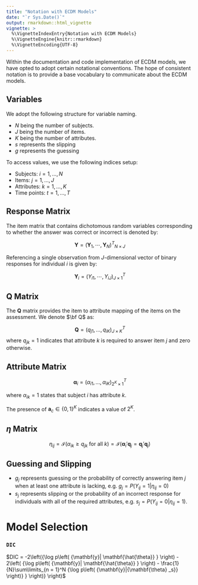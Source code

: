 ```yaml
---
title: "Notation with ECDM Models"
date: "`r Sys.Date()`"
output: rmarkdown::html_vignette
vignette: >
  %\VignetteIndexEntry{Notation with ECDM Models}
  %\VignetteEngine{knitr::rmarkdown}
  %\VignetteEncoding{UTF-8}
---
```


Within the documentation and code implementation of ECDM models, we have
opted to adopt certain notational conventions. The hope of consistent 
notation is to provide a base vocabulary to communicate about the
ECDM models.

## Variables 

We adopt the following structure for variable naming.

- $N$ being the number of subjects.
- $J$ being the number of items.
- $K$ being the number of attributes.
- $s$ represents the slipping
- $g$ represents the guessing

To access values, we use the following indices setup:

- Subjects: $i = 1, \ldots, N$
- Items: $j = 1, \ldots, J$
- Attributes: $k = 1,\ldots, K$
- Time points: $t = 1,\ldots, T$

## Response Matrix

The item matrix that contains dichotomous random variables corresponding
to whether the answer was correct or incorrect is denoted by:

$$\mathbf{Y} = {\left( {{\mathbf{Y}_1}, \cdots ,{\mathbf{Y}_N}} \right)^T}_{N \times J}$$

Referencing a single observation from  $J$-dimensional vector of binary responses for individual $i$ is given by:

$$\mathbf{Y}_i = \left( {Y_{i1}, \cdots , Y_{iJ} }\right)_{J \times 1}^T$$

## $\mathbf Q$ Matrix

The $\mathbf Q$ matrix provides the item to attribute mapping of the items on the
assessment. We denote $\bf Q$ as:

$$\mathbf{Q} =\left(q_{j1},\dots, q_{iK}\right)^T_{J \times K}$$ 
where $q_{jk}=1$ indicates that attribute $k$ is required to answer item $j$
and zero otherwise.

## Attribute Matrix

$$\mathbf{\alpha}_i=\left(\alpha_{i1},\dots,\alpha_{iK}\right)^T_{2^K \times 1}$$ 

where $\alpha_{ik}=1$ states that subject $i$ has attribute $k$. 

The presence of $\boldsymbol a_c\in \left\{0,1\right\}^K$ indicates a value of
$2^K$.


## $\eta$ Matrix

$$\eta_{ij}=\mathcal {I} \left( \alpha_{ik}\geq q_{jk} \text{ for all $k$}\right)=\mathcal {I} \left(\mathbf{\alpha}_i'\mathbf{q}_j=\mathbf{q}_j'\mathbf{q}_j\right)$$

## Guessing and Slipping

- $g_j$ represents guessing or the probability of correctly answering item $j$
  when at least one attribute is lacking, e.g. $g_j=P\left(Y_{ij}=1|\eta_{ij}=0\right)$
- $s_j$ represents slipping or the probability of an incorrect response for
  individuals with all of the required attributes, e.g. $s_j=P\left(Y_{ij}=0|\eta_{ij}=1\right)$.
  
# Model Selection

### `DIC`

$DIC = -2\left({\log p\left( {\mathbf{y}| \mathbf{\hat{\theta}} } \right)  - 2\left( {\log p\left( {\mathbf{y}| \mathbf{\hat{\theta}} } \right) - \frac{1}{N}\sum\limits_{n = 1}^N {\log p\left( {\mathbf{y}|{\mathbf{\theta} _s}} \right)} } \right)} \right)$

